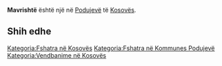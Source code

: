 {{Fshat në 
 | Emri                = Mavrishtë
 | EmriAlt                = 
 | NAME_SHORT_FORM=      
 | NAME_GENERIC=      
 | NAME_SORT_NAME_RO=      MAVRISHTE
 | FULL_NAME_RO = Mavrishtë
 | FULL_NAME_ND_RO=Mavrishte
 | SORT_NAME_RG=MAVRISHTE
 | FULL_NAME_RG=Mavrishtë
 | FULL_NAME_ND_RG=Mavrishte
 | SRP_NAME_SHORT_FORM=      
 | SRP_NAME_GENERIC=      
 | SRP_NAME_SORT_NAME_RO=      
 | SRP_FULL_NAME_RO = 
 | SRP_FULL_NAME_ND_RO=
 | SRP_SORT_NAME_RG=
 | SRP_FULL_NAME_RG=
 | SRP_FULL_NAME_ND_RG=
 | Emri (Rasa dhanore) = 
 | Figura              = 
 | Shteti              = Kosovo
 | Komuna              = Podujevë
 | Kodi postar         = 
 | Sipërfaqja          = 

 | Popullsia           = 

 | Regj. i popullsisë  = 
 | Dend. e popullsisë  = 
 | Faqja zyrtare       = 
 <!--- Koordinatat ----> 
 | Gjerësia            = 43.070833
 | Gjatësia            = 21.127222
 | Lartësia            = 
}}
'''Mavrishtë''' është një [[]] në [[Podujevë]] të [[Kosovës]].

<!-- == Gjeografia == -->
<!-- == Historia == -->
<!-- == Demografia == -->
== Shih edhe ==
{{Komuna Podujevë}}
{{Kosovo-Administrata-Cung}}

[[Kategoria:Fshatra në Kosovës]]
[[Kategoria:Fshatra në Kommunes Podujevë]]
[[Kategoria:Vendbanime në Kosovës]]